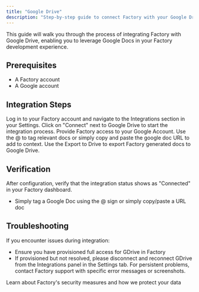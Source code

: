 ```yaml
---
title: "Google Drive"
description: "Step-by-step guide to connect Factory with your Google Drive docs"
---
```


This guide will walk you through the process of integrating Factory with Google Drive, enabling you to leverage Google Docs in your Factory development experience.

## Prerequisites

- A Factory account
- A Google account

## Integration Steps

<Steps>
  <Step title="Access Factory Platform">
    Log in to your Factory account and navigate to the Integrations section in your Settings.
  </Step>
  <Step title="Initiate Google Drive Integration">
    Click on "Connect" next to Google Drive to start the integration process.
  </Step>
  <Step title="Login to your Google Account or select the appropriate account.">
    Provide Factory access to your Google Account.
  </Step>
  <Step title="Incorporate Google Docs into your workflows">
    Use the @ to tag relevant docs or simply copy and paste the google doc URL to add to context.
  </Step>
  <Step title="Export generated Fragments to Google Drive">
    Use the Export to Drive to export Factory generated docs to Google Drive.
  </Step>
</Steps>

## Verification

After configuration, verify that the integration status shows as "Connected" in your Factory dashboard.

- Simply tag a Google Doc using the @ sign or simply copy/paste a URL doc

## Troubleshooting

If you encounter issues during integration:

- Ensure you have provisioned full access for GDrive in Factory
- If provisioned but not resolved, please disconnect and reconnect GDrive from the Integrations panel in the Settings tab. 
  For persistent problems, contact Factory support with specific error messages or screenshots.

<Card title="Security and Compliance" icon="shield-check" href="/user-guides/build-with-factory/security-compliance">
  Learn about Factory's security measures and how we protect your data
</Card>